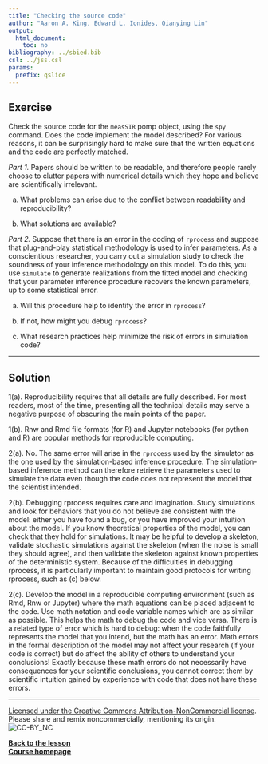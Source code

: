 ```yaml
---
title: "Checking the source code"
author: "Aaron A. King, Edward L. Ionides, Qianying Lin"
output:
  html_document:
    toc: no
bibliography: ../sbied.bib
csl: ../jss.csl
params:
  prefix: qslice
---
```



## Exercise

Check the source code for the `measSIR` pomp object, using the `spy` command.
Does the code implement the model described?
For various reasons, it can be surprisingly hard to make sure that the written equations and the code are perfectly matched.

*Part 1.* 
Papers should be written to be readable, and therefore people rarely choose to clutter papers with numerical details which they hope and believe are scientifically irrelevant.

(a) What problems can arise due to the conflict between readability and reproducibility?

(b) What solutions are available?

*Part 2.*
Suppose that there is an error in the coding of `rprocess` and suppose that plug-and-play statistical methodology is used to infer parameters.
  As a conscientious researcher, you carry out a simulation study to check the soundness of your inference methodology on this model.
  To do this, you use `simulate` to generate realizations from the fitted model and checking that your parameter inference procedure recovers the known parameters, up to some statistical error.

(a) Will this procedure help to identify the error in `rprocess`?

(b) If not, how might you debug `rprocess`?

(c) What research practices help minimize the risk of errors in simulation code?
 

-----------------

## Solution

1(a). Reproducibility requires that all details are fully described. For most readers, most of the time, presenting all the technical details may serve a negative purpose of obscuring the main points of the paper.

1(b). Rnw and Rmd file formats (for R) and Jupyter notebooks (for python and R) are popular methods for reproducible computing.

2(a). No. The same error will arise in the `rprocess` used by the simulator as the one used by the simulation-based inference procedure. The simulation-based inference method can therefore retrieve the parameters used to simulate the data even though the code does not represent the model that the scientist intended.

2(b). Debugging rprocess requires care and imagination. Study simulations and look for behaviors that you do not believe are consistent with the model: either you have found a bug, or you have improved your intuition about the model. If you know theoretical properties of the model, you can check that they hold for simulations. It may be helpful to develop a skeleton, validate stochastic simulations against the skeleton (when the noise is small they should agree), and then validate the skeleton against known properties of the deterministic system. Because of the difficulties in debugging rprocess, it is particularly important to maintain good protocols for writing rprocess, such as (c) below.

2(c). Develop the model in a reproducible computing environment (such as Rmd, Rnw or Jupyter) where the math equations can be placed adjacent to the code. Use math notation and code variable names which are as similar as possible. This helps the math to debug the code and vice versa. There is a related type of error which is hard to debug: when the code faithfully represents the model that you intend, but the math has an error. Math errors in the formal description of the model may not affect your research (if your code is correct) but do affect the ability of others to understand your conclusions! Exactly because these math errors do not necessarily have consequences for your scientific conclusions, you cannot correct them by scientific intuition gained by experience with code that does not have these errors.


-----------------------------------

[Licensed under the Creative Commons Attribution-NonCommercial license](http://creativecommons.org/licenses/by-nc/4.0/).
Please share and remix noncommercially, mentioning its origin.  
![CC-BY_NC](../graphics/cc-by-nc.png)

[**Back to the lesson**](./index.html)  
[**Course homepage**](../index.html)  
